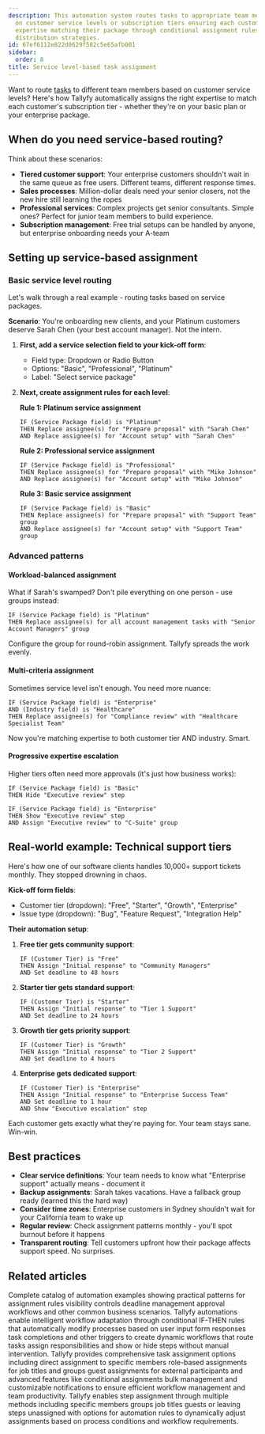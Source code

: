 ```yaml
---
description: This automation system routes tasks to appropriate team members based
  on customer service levels or subscription tiers ensuring each customer receives
  expertise matching their package through conditional assignment rules and workload
  distribution strategies.
id: 67ef6112e822d0629f582c5e65afb001
sidebar:
  order: 8
title: Service level-based task assignment
---
```


Want to route [tasks](/products/pro/tracking-and-tasks/tasks/) to different team members based on customer service levels? Here's how Tallyfy automatically assigns the right expertise to match each customer's subscription tier - whether they're on your basic plan or your enterprise package.

## When do you need service-based routing?

Think about these scenarios:

- **Tiered customer support**: Your enterprise customers shouldn't wait in the same queue as free users. Different teams, different response times.
- **Sales processes**: Million-dollar deals need your senior closers, not the new hire still learning the ropes  
- **Professional services**: Complex projects get senior consultants. Simple ones? Perfect for junior team members to build experience.
- **Subscription management**: Free trial setups can be handled by anyone, but enterprise onboarding needs your A-team

## Setting up service-based assignment

### Basic service level routing

Let's walk through a real example - routing tasks based on service packages.

**Scenario**: You're onboarding new clients, and your Platinum customers deserve Sarah Chen (your best account manager). Not the intern.

1. **First, add a service selection field to your kick-off form**:
   - Field type: Dropdown or Radio Button
   - Options: "Basic", "Professional", "Platinum"
   - Label: "Select service package"

2. **Next, create assignment rules for each level**:

   **Rule 1: Platinum service assignment**
   ```
   IF (Service Package field) is "Platinum"
   THEN Replace assignee(s) for "Prepare proposal" with "Sarah Chen"
   AND Replace assignee(s) for "Account setup" with "Sarah Chen"
   ```

   **Rule 2: Professional service assignment**
   ```
   IF (Service Package field) is "Professional"  
   THEN Replace assignee(s) for "Prepare proposal" with "Mike Johnson"
   AND Replace assignee(s) for "Account setup" with "Mike Johnson"
   ```

   **Rule 3: Basic service assignment**
   ```
   IF (Service Package field) is "Basic"
   THEN Replace assignee(s) for "Prepare proposal" with "Support Team" group
   AND Replace assignee(s) for "Account setup" with "Support Team" group
   ```

### Advanced patterns

#### Workload-balanced assignment

What if Sarah's swamped? Don't pile everything on one person - use groups instead:

```
IF (Service Package field) is "Platinum"
THEN Replace assignee(s) for all account management tasks with "Senior Account Managers" group
```

Configure the group for round-robin assignment. Tallyfy spreads the work evenly.

#### Multi-criteria assignment

Sometimes service level isn't enough. You need more nuance:

```
IF (Service Package field) is "Enterprise"
AND (Industry field) is "Healthcare"
THEN Replace assignee(s) for "Compliance review" with "Healthcare Specialist Team"
```

Now you're matching expertise to both customer tier AND industry. Smart.

#### Progressive expertise escalation

Higher tiers often need more approvals (it's just how business works):

```
IF (Service Package field) is "Basic"
THEN Hide "Executive review" step

IF (Service Package field) is "Enterprise"
THEN Show "Executive review" step
AND Assign "Executive review" to "C-Suite" group
```

## Real-world example: Technical support tiers

Here's how one of our software clients handles 10,000+ support tickets monthly. They stopped drowning in chaos.

**Kick-off form fields**:
- Customer tier (dropdown): "Free", "Starter", "Growth", "Enterprise"
- Issue type (dropdown): "Bug", "Feature Request", "Integration Help"

**Their automation setup**:

1. **Free tier gets community support**:
   ```
   IF (Customer Tier) is "Free"
   THEN Assign "Initial response" to "Community Managers"
   AND Set deadline to 48 hours
   ```

2. **Starter tier gets standard support**:
   ```
   IF (Customer Tier) is "Starter"
   THEN Assign "Initial response" to "Tier 1 Support"
   AND Set deadline to 24 hours
   ```

3. **Growth tier gets priority support**:
   ```
   IF (Customer Tier) is "Growth"
   THEN Assign "Initial response" to "Tier 2 Support"
   AND Set deadline to 4 hours
   ```

4. **Enterprise gets dedicated support**:
   ```
   IF (Customer Tier) is "Enterprise"
   THEN Assign "Initial response" to "Enterprise Success Team"
   AND Set deadline to 1 hour
   AND Show "Executive escalation" step
   ```

Each customer gets exactly what they're paying for. Your team stays sane. Win-win.

## Best practices

- **Clear service definitions**: Your team needs to know what "Enterprise support" actually means - document it
- **Backup assignments**: Sarah takes vacations. Have a fallback group ready (learned this the hard way)
- **Consider time zones**: Enterprise customers in Sydney shouldn't wait for your California team to wake up
- **Regular review**: Check assignment patterns monthly - you'll spot burnout before it happens
- **Transparent routing**: Tell customers upfront how their package affects support speed. No surprises.


## Related articles
<CardGrid>
<LinkTitleCard header="<b>Automations > Examples</b>" href="/products/pro/documenting/templates/automations/examples/" > Complete catalog of automation examples showing practical patterns for assignment rules visibility controls deadline management approval workflows and other common business scenarios. </LinkTitleCard>
<LinkTitleCard header="<b>Templates > Automations</b>" href="/products/pro/documenting/templates/automations/" > Tallyfy automations enable intelligent workflow adaptation through conditional IF-THEN rules that automatically modify processes based on user input form responses task completions and other triggers to create dynamic workflows that route tasks assign responsibilities and show or hide steps without manual intervention. </LinkTitleCard>
<LinkTitleCard header="<b>Tasks > Task assignment options</b>" href="/products/pro/tracking-and-tasks/tasks/task-assignment-guide/" > Tallyfy provides comprehensive task assignment options including direct assignment to specific members role-based assignments for job titles and groups guest assignments for external participants and advanced features like conditional assignments bulk management and customizable notifications to ensure efficient workflow management and team productivity. </LinkTitleCard>
<LinkTitleCard header="<b>Edit Templates > Assign steps in the Tallyfy template builder</b>" href="/products/pro/documenting/templates/edit-templates/assign-steps-in-the-tallyfy-template-builder/" > Tallyfy enables step assignment through multiple methods including specific members groups job titles guests or leaving steps unassigned with options for automation rules to dynamically adjust assignments based on process conditions and workflow requirements. </LinkTitleCard>
</CardGrid>